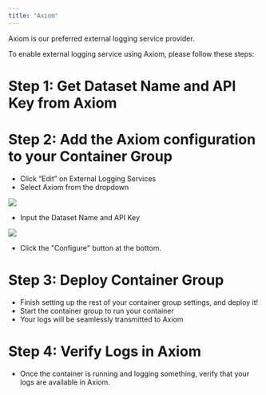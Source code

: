 ```yaml
---
title: "Axiom"
---
```


Axiom is our preferred external logging service provider.

To enable external logging service using Axiom, please follow these steps:

# Step 1: Get Dataset Name and API Key from Axiom

# Step 2: Add the Axiom configuration to your Container Group

- Click “Edit” on External Logging Services
- Select Axiom from the dropdown
<img src="/container-engine/images/2e8322c-image.png"/>

- Input the Dataset Name and API Key

<img src="/container-engine/images/3fdb16a-image.png"/>

- Click the "Configure" button at the bottom.

# Step 3: Deploy Container Group

- Finish setting up the rest of your container group settings, and deploy it!
- Start the container group to run your container
- Your logs will be seamlessly transmitted to Axiom

# Step 4: Verify Logs in Axiom

- Once the container is running and logging something, verify that your logs are available in Axiom.
